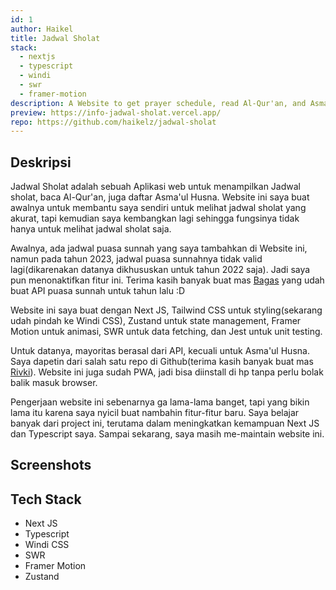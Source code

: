 ```yaml
---
id: 1
author: Haikel
title: Jadwal Sholat
stack:
  - nextjs
  - typescript
  - windi
  - swr
  - framer-motion
description: A Website to get prayer schedule, read Al-Qur'an, and Asma'ul Husna
preview: https://info-jadwal-sholat.vercel.app/
repo: https://github.com/haikelz/jadwal-sholat
---
```


<LightboxImage
  src="https://ik.imagekit.io/haikelz/works/jadwal-sholat/jadwal-sholat.png?updatedAt=1691495653131"
  alt="Jadwal Sholat"
/>

## Deskripsi

Jadwal Sholat adalah sebuah Aplikasi web untuk menampilkan Jadwal sholat, baca Al-Qur'an, juga daftar Asma'ul Husna. Website ini saya buat awalnya untuk membantu saya sendiri untuk melihat jadwal sholat yang akurat, tapi kemudian saya kembangkan lagi sehingga fungsinya tidak hanya untuk melihat jadwal sholat saja.

Awalnya, ada jadwal puasa sunnah yang saya tambahkan di Website ini, namun pada tahun 2023, jadwal puasa sunnahnya tidak valid lagi(dikarenakan datanya dikhususkan untuk tahun 2022 saja). Jadi saya pun menonaktifkan fitur ini. Terima kasih banyak buat mas [Bagas](https://github.com/granitebps) yang udah buat API puasa sunnah untuk tahun lalu :D

Website ini saya buat dengan Next JS, Tailwind CSS untuk styling(sekarang udah pindah ke Windi CSS), Zustand untuk state management, Framer Motion untuk animasi, SWR untuk data fetching, dan Jest untuk unit testing.

Untuk datanya, mayoritas berasal dari API, kecuali untuk Asma'ul Husna. Saya dapetin dari salah satu repo di Github(terima kasih banyak buat mas [Rivki](https://github.com/mikqi)). Website ini juga sudah PWA, jadi bisa diinstall di hp tanpa perlu bolak balik masuk browser.

Pengerjaan website ini sebenarnya ga lama-lama banget, tapi yang bikin lama itu karena saya nyicil buat nambahin fitur-fitur baru. Saya belajar banyak dari project ini, terutama dalam meningkatkan kemampuan Next JS dan Typescript saya. Sampai sekarang, saya masih me-maintain website ini.

## Screenshots

<LightboxImage
  src="https://ik.imagekit.io/haikelz/works/jadwal-sholat/home.png?updatedAt=1691490447432"
  alt="Screenshot 1"
/>

<LightboxImage
  src="https://ik.imagekit.io/haikelz/works/jadwal-sholat/quran.png?updatedAt=1691490447517"
  alt="Screenshot 2"
/>

<LightboxImage
  src="https://ik.imagekit.io/haikelz/works/jadwal-sholat/puasa-sunnah.png?updatedAt=1691490447480"
  alt="Screenshot 3"
/>

<LightboxImage
  src="https://ik.imagekit.io/haikelz/works/jadwal-sholat/asmaul-husna.png?updatedAt=1691490447465"
  alt="Screenshot 4"
/>
## Tech Stack

- Next JS
- Typescript
- Windi CSS
- SWR
- Framer Motion
- Zustand
